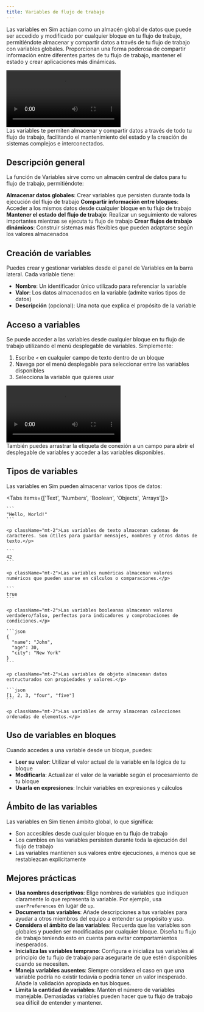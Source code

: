 ```yaml
---
title: Variables de flujo de trabajo
---
```



Las variables en Sim actúan como un almacén global de datos que puede ser accedido y modificado por cualquier bloque en tu flujo de trabajo, permitiéndote almacenar y compartir datos a través de tu flujo de trabajo con variables globales. Proporcionan una forma poderosa de compartir información entre diferentes partes de tu flujo de trabajo, mantener el estado y crear aplicaciones más dinámicas.

<div className="mx-auto w-full overflow-hidden rounded-lg">
  <Video src="variables.mp4" />
</div>

<Callout type="info">
  Las variables te permiten almacenar y compartir datos a través de todo tu flujo de trabajo, facilitando
  el mantenimiento del estado y la creación de sistemas complejos e interconectados.
</Callout>

## Descripción general

La función de Variables sirve como un almacén central de datos para tu flujo de trabajo, permitiéndote:

<Steps>
  <Step>
    <strong>Almacenar datos globales</strong>: Crear variables que persisten durante toda la ejecución del flujo de trabajo
  </Step>
  <Step>
    <strong>Compartir información entre bloques</strong>: Acceder a los mismos datos desde cualquier bloque en tu
    flujo de trabajo
  </Step>
  <Step>
    <strong>Mantener el estado del flujo de trabajo</strong>: Realizar un seguimiento de valores importantes mientras se ejecuta tu flujo de trabajo
  </Step>
  <Step>
    <strong>Crear flujos de trabajo dinámicos</strong>: Construir sistemas más flexibles que pueden adaptarse según los
    valores almacenados
  </Step>
</Steps>

## Creación de variables

Puedes crear y gestionar variables desde el panel de Variables en la barra lateral. Cada variable tiene:

- **Nombre**: Un identificador único utilizado para referenciar la variable
- **Valor**: Los datos almacenados en la variable (admite varios tipos de datos)
- **Descripción** (opcional): Una nota que explica el propósito de la variable

## Acceso a variables

Se puede acceder a las variables desde cualquier bloque en tu flujo de trabajo utilizando el menú desplegable de variables. Simplemente:

1. Escribe `<` en cualquier campo de texto dentro de un bloque
2. Navega por el menú desplegable para seleccionar entre las variables disponibles
3. Selecciona la variable que quieres usar

<div className="mx-auto w-full overflow-hidden rounded-lg">
  <Video src="variables-dropdown.mp4" />
</div>

<Callout>
  También puedes arrastrar la etiqueta de conexión a un campo para abrir el desplegable de variables y acceder a
  las variables disponibles.
</Callout>

## Tipos de variables

Las variables en Sim pueden almacenar varios tipos de datos:

<Tabs items={['Text', 'Numbers', 'Boolean', 'Objects', 'Arrays']}>
  <Tab>

    ```
    "Hello, World!"
    ```

    <p className="mt-2">Las variables de texto almacenan cadenas de caracteres. Son útiles para guardar mensajes, nombres y otros datos de texto.</p>
  </Tab>
  <Tab>

    ```
    42
    ```

    <p className="mt-2">Las variables numéricas almacenan valores numéricos que pueden usarse en cálculos o comparaciones.</p>
  </Tab>
  <Tab>

    ```
    true
    ```

    <p className="mt-2">Las variables booleanas almacenan valores verdadero/falso, perfectas para indicadores y comprobaciones de condiciones.</p>
  </Tab>
  <Tab>

    ```json
    {
      "name": "John",
      "age": 30,
      "city": "New York"
    }
    ```

    <p className="mt-2">Las variables de objeto almacenan datos estructurados con propiedades y valores.</p>
  </Tab>
  <Tab>

    ```json
    [1, 2, 3, "four", "five"]
    ```

    <p className="mt-2">Las variables de array almacenan colecciones ordenadas de elementos.</p>
  </Tab>
</Tabs>

## Uso de variables en bloques

Cuando accedes a una variable desde un bloque, puedes:

- **Leer su valor**: Utilizar el valor actual de la variable en la lógica de tu bloque
- **Modificarla**: Actualizar el valor de la variable según el procesamiento de tu bloque
- **Usarla en expresiones**: Incluir variables en expresiones y cálculos

## Ámbito de las variables

Las variables en Sim tienen ámbito global, lo que significa:

- Son accesibles desde cualquier bloque en tu flujo de trabajo
- Los cambios en las variables persisten durante toda la ejecución del flujo de trabajo
- Las variables mantienen sus valores entre ejecuciones, a menos que se restablezcan explícitamente

## Mejores prácticas

- **Usa nombres descriptivos**: Elige nombres de variables que indiquen claramente lo que representa la variable. Por ejemplo, usa `userPreferences` en lugar de `up`.
- **Documenta tus variables**: Añade descripciones a tus variables para ayudar a otros miembros del equipo a entender su propósito y uso.
- **Considera el ámbito de las variables**: Recuerda que las variables son globales y pueden ser modificadas por cualquier bloque. Diseña tu flujo de trabajo teniendo esto en cuenta para evitar comportamientos inesperados.
- **Inicializa las variables temprano**: Configura e inicializa tus variables al principio de tu flujo de trabajo para asegurarte de que estén disponibles cuando se necesiten.
- **Maneja variables ausentes**: Siempre considera el caso en que una variable podría no existir todavía o podría tener un valor inesperado. Añade la validación apropiada en tus bloques.
- **Limita la cantidad de variables**: Mantén el número de variables manejable. Demasiadas variables pueden hacer que tu flujo de trabajo sea difícil de entender y mantener.
